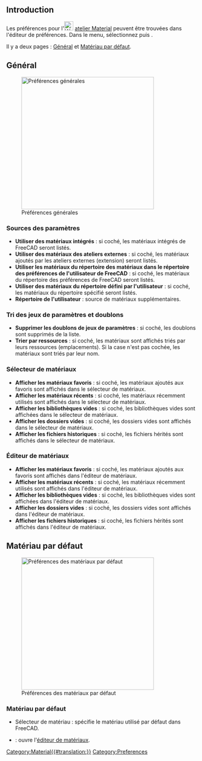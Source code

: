 <languages/>

{{Docnav/fr
|
|
|[[Material_Workbench/fr|Atelier Material]]
|IconL=
|IconR=
|IconC=Workbench_Material.svg
}}

{{TOCright}}

== Introduction ==

Les préférences pour l'[[Image:Workbench_Material.svg|24px]] [[Material_Workbench/fr|atelier Material]] peuvent être trouvées dans l'éditeur de préférences. Dans le menu, sélectionnez {{MenuCommand|Édition → Préférences...}} puis {{MenuCommand|[[Image:Workbench_Material.svg|16px]] Material}}.

Il y a deux pages : [[#Général|Général]] et [[#Matériau_par_défaut|Matériau par défaut]].

<span id="General"></span>
==Général==

[[Image:Preferences_Material_Page_General.png|thumb|350px|Préférences générales]]

<span id="Card_resources"></span>
===Sources des paramètres===

* '''Utiliser des matériaux intégrés''' : si coché, les matériaux intégrés de FreeCAD seront listés.
* '''Utiliser des matériaux des ateliers externes''' : si coché, les matériaux ajoutés par les ateliers externes (extension) seront listés.
* '''Utiliser les matériaux du répertoire des matériaux dans le répertoire des préférences de l'utilisateur de FreeCAD''' : si coché, les matériaux du répertoire des préférences de FreeCAD seront listés.
* '''Utiliser des matériaux du répertoire défini par l'utilisateur''' : si coché, les matériaux du répertoire spécifié seront listés.
* '''Répertoire de l'utilisateur''' : source de matériaux supplémentaires.

<span id="Card_sorting_and_duplicates"></span>
===Tri des jeux de paramètres et doublons===

* '''Supprimer les doublons de jeux de paramètres''' : si coché, les doublons sont supprimés de la liste.
* '''Trier par ressources''' : si coché, les matériaux sont affichés triés par leurs ressources (emplacements). Si la case n'est pas cochée, les matériaux sont triés par leur nom.

<span id="Material_Selector"></span>
===Sélecteur de matériaux===

* '''Afficher les matériaux favoris''' : si coché, les matériaux ajoutés aux favoris sont affichés dans le sélecteur de matériaux.
* '''Afficher les matériaux récents''' : si coché, les matériaux récemment utilisés sont affichés dans le sélecteur de matériaux.
* '''Afficher les bibliothèques vides''' : si coché, les bibliothèques vides sont affichées dans le sélecteur de matériaux.
* '''Afficher les dossiers vides''' : si coché, les dossiers vides sont affichés dans le sélecteur de matériaux.
* '''Afficher les fichiers historiques''' : si coché, les fichiers hérités sont affichés dans le sélecteur de matériaux.

<span id="Material_Editor"></span>
===Éditeur de matériaux===

* '''Afficher les matériaux favoris''' : si coché, les matériaux ajoutés aux favoris sont affichés dans l'éditeur de matériaux.
* '''Afficher les matériaux récents''' : si coché, les matériaux récemment utilisés sont affichés dans l'éditeur de matériaux.
* '''Afficher les bibliothèques vides''' : si coché, les bibliothèques vides sont affichées dans l'éditeur de matériaux.
* '''Afficher les dossiers vides''' : si coché, les dossiers vides sont affichés dans l'éditeur de matériaux.
* '''Afficher les fichiers historiques''' : si coché, les fichiers hérités sont affichés dans l'éditeur de matériaux.

<span id="Default_Material"></span>
==Matériau par défaut==

[[Image:Preferences_Material_Page_Default_Material.png|thumb|350px|Préférences des matériaux par défaut]]

<span id="Default_Material"></span>
===Matériau par défaut===

* Sélecteur de matériau : spécifie le matériau utilisé par défaut dans FreeCAD. 
* {{Button|Lancer l'éditeur}} : ouvre l'[[Material_Edit/fr|éditeur de matériaux]].


{{Docnav/fr
|
|
|[[Material_Workbench/fr|Atelier Material]]
|IconL=
|IconR=
|IconC=Workbench_Material.svg
}}

[[Category:Material{{#translation:}}]]
{{Userdocnavi}}
[[Category:Preferences]]